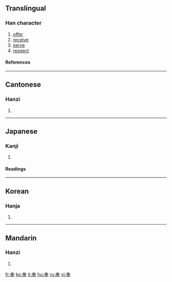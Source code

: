 ==Translingual==
===Han character===
{{Han char|rn=37|rad=大|as=05|sn=8|four=5050<sub>3</sub>|canj=手大手 (QKQ)}}
# [[offer]]
# [[receive]]
# [[serve]]
# [[respect]]
====References====
{{Han ref|kx=0251.020|dkj=05894|dj=0511.020|hdz=10531.050|uh=5949|ud=22857|bh=A95E|bd=43358}}
----
==Cantonese==
===Hanzi===
{{yue-hanzi|jyut=|y=fung6}}
# {{defn|Cantonese}}
----
==Japanese==
===Kanji===
{{ja-kanji|grade=c|rs=大05}}
# {{defn|Japanese}} 
====Readings====
{{ja-readings|on=[[ほう]] (hō), [[ぶ]] (bu)|kun=[[たてまつる]] (tatematsuru)}}
----
==Korean==
===Hanja===
{{ko-hanja|hangeul=봉|rv=bong|mr=pong}}
# {{defn|Korean}}
----
==Mandarin==
===Hanzi===
{{cmn-hanzi|pin=[[fèng]] (feng4)|wg=feng<sup>4</sup>}}
# {{defn|Mandarin}}

[[fr:奉]]
[[ko:奉]]
[[it:奉]]
[[hu:奉]]
[[ru:奉]]
[[vi:奉]]